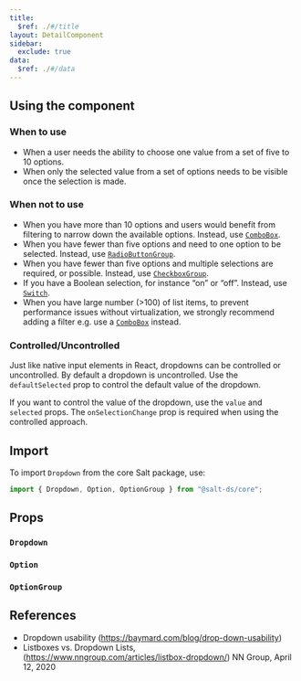 ```yaml
---
title:
  $ref: ./#/title
layout: DetailComponent
sidebar:
  exclude: true
data:
  $ref: ./#/data
---
```


## Using the component

### When to use

- When a user needs the ability to choose one value from a set of five to 10 options.
- When only the selected value from a set of options needs to be visible once the selection is made.

### When not to use

- When you have more than 10 options and users would benefit from filtering to narrow down the available options. Instead, use [`ComboBox`](../combo-box).
- When you have fewer than five options and need to one option to be selected. Instead, use [`RadioButtonGroup`](../button).
- When you have fewer than five options and multiple selections are required, or possible. Instead, use [`CheckboxGroup`](../checkbox).
- If you have a Boolean selection, for instance “on” or “off”. Instead, use [`Switch`](../switch).
- When you have large number (>100) of list items, to prevent performance issues without virtualization, we strongly recommend adding a filter e.g. use a [`ComboBox`](../combo-box) instead.

### Controlled/Uncontrolled

Just like native input elements in React, dropdowns can be controlled or uncontrolled. By default a dropdown is uncontrolled. Use the `defaultSelected` prop to control the default value of the dropdown.

If you want to control the value of the dropdown, use the `value` and `selected` props. The `onSelectionChange` prop is required when using the controlled approach.

## Import

To import `Dropdown` from the core Salt package, use:

```js
import { Dropdown, Option, OptionGroup } from "@salt-ds/core";
```

## Props

### `Dropdown`

<PropsTable packageName="core" componentName="Dropdown" />

### `Option`

<PropsTable packageName="core" componentName="Option" />

### `OptionGroup`

<PropsTable packageName="core" componentName="OptionGroup" />

## References

- Dropdown usability (https://baymard.com/blog/drop-down-usability)
- Listboxes vs. Dropdown Lists, (https://www.nngroup.com/articles/listbox-dropdown/) NN Group, April 12, 2020
